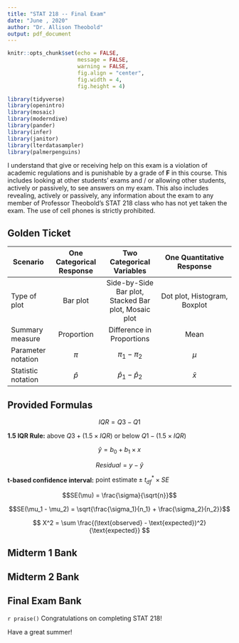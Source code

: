 ```yaml
---
title: "STAT 218 -- Final Exam"
date: "June , 2020"
author: "Dr. Allison Theobold"
output: pdf_document
---
```


```r
knitr::opts_chunk$set(echo = FALSE, 
                      message = FALSE, 
                      warning = FALSE, 
                      fig.align = "center", 
                      fig.width = 4, 
                      fig.height = 4)

library(tidyverse)
library(openintro)
library(mosaic)
library(moderndive)
library(pander)
library(infer)
library(janitor)
library(lterdatasampler)
library(palmerpenguins)
```

\begin{center}
\large{Name:} \underline{\hspace{3in}}
\vspace{0.25cm}

\large{Section (circle one):} \hspace{1cm} 8:10am \hspace{2cm} 9:10am 

\end{center}

\vspace{0.8cm}

\noindent {\bf Read and Sign the Following Statement:}

I understand that give or receiving help on this exam is a violation of academic
regulations and is punishable by a grade of __F__ in this course. This
includes looking at other students' exams and / or allowing other students,
actively or passively, to see answers on my exam. This also includes revealing,
actively or passively, any information about the exam to any member of 
Professor Theobold's STAT 218 class who has not yet taken the exam. The use of 
cell phones is strictly prohibited.

\begin{center}

\textbf{I pledge not to do any of these things.}

\vspace{0.5cm}

\textbf{Signed:} \underline{\hspace{4in}}

\end{center}

\vspace{1cm}

\noindent {\bf \textsf{Instructions.}}

\begin{itemize}
\item Read and sign the honesty pledge at the top of this page. Your exam will
not be graded unless the honesty pledge is signed!
\item You may use a calculator. You \textbf{may not} use your phone or any
device that connects to the internet as a calculator. \\
\item Show all work as clearly as possible. Point totals are shown in brackets 
next to each part. Formulas without values entered do not count as work. \\
\item All answers should be reported in decimal form, rounded to three decimal
places. \\
\item For multiple choice and multi-select problems, completely fill in the
provided circle (multiple choice) or square (multi-select) for your desired
answer choice(s). If you change an answer, be sure to completely erase your
initial selection.
\item You have 50 minutes to complete this exam, so budget your time wisely.    
\end{itemize}

\pagebreak

## Golden Ticket

| Scenario | One Categorical Response | Two Categorical Variables | One Quantitative Response | Two Quantitative Variables | Quant. Response and Categ. Explanatory | 
|----------|:-------------------------:|:--------------------------:|:---------------------------------------:|
| Type of plot | Bar plot | Side-by-Side Bar plot, Stacked Bar plot, Mosaic plot | Dot plot, Histogram, Boxplot | Scatterplot | Faceted Histograms, Side-by-side Boxplots |
| Summary measure | Proportion | Difference in Proportions | Mean | Slope or Correlation | Difference in Means |
| Parameter notation | $\pi$ | $\pi_1 - \pi_2$ | $\mu$ | Slope: $\beta_1$; Correlation: $\rho$ | $\mu_1 - \mu_2$ |
| Statistic notation | $\widehat{p}$ | $\widehat{p}_1 - \widehat{p}_2$ | $\bar{x}$ | Slope: $b_1$; Correlation: $r$ | $\bar{x}_1 - \bar{x}_2$ | 

\vspace{0.5cm}

## Provided Formulas

$$IQR = Q3 - Q1$$

\vspace{0.25cm}

__1.5 IQR Rule:__ above $Q3 + (1.5 \times IQR)$  or below $Q1 - (1.5 \times IQR)$

\vspace{0.25cm}

$$\hat{y} = b_0 + b_1 \times x$$

\vspace{0.2cm}

$$Residual = y - \hat{y}$$ 

\vspace{0.3cm}

__t-based confidence interval:__ \hspace{1cm} $\text{point estimate} \pm t^*_{df} \times SE$

\vspace{0.25cm}

$$SE(\mu) = \frac{\sigma}{\sqrt{n}}$$
\vspace{0.25cm}

$$SE(\mu_1 - \mu_2) = \sqrt{\frac{\sigma_1}{n_1} + \frac{\sigma_2}{n_2}}$$

$$ 
X^2 = \sum \frac{(\text{observed} - \text{expected})^2}{\text{expected}} 
$$

\newpage 

## Midterm 1 Bank 

<!-- Questions 1-12 -->
<!-- Picked for midterm 1: 7, 9, 5, 3, 2 -->

## Midterm 2 Bank
<!-- Questions 1-5 -->
<!-- Picked for midterm 2: 2, 5, 3 -->


## Final Exam Bank
<!-- Questions 1-9 -->

\newpage

`r praise()` Congratulations on completing STAT 218! 

Have a great summer!


